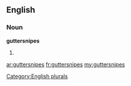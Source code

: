 ==English==

===Noun===
'''guttersnipes'''

# {{plural of|[[guttersnipe]]}}

[[Category:English plurals]]

[[ar:guttersnipes]]
[[fr:guttersnipes]]
[[my:guttersnipes]]